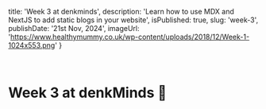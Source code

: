   title: 'Week 3 at denkminds',
  description:
    'Learn how to use MDX and NextJS to add static blogs in your website',
  isPublished: true,
  slug: 'week-3',
  publishDate: '21st Nov, 2024',
  imageUrl: 'https://www.healthymummy.co.uk/wp-content/uploads/2018/12/Week-1-1024x553.png'
}

<br />

# Week 3 at denkMinds 🚀

